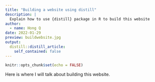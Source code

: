 ```yaml
---
title: "Building a website using distill"
description: |
  Explain how to use {distill} package in R to build this website
author:
  - name: Hong Q
date: 2022-01-29
preview: buildwebsite.jpg
output:
  distill::distill_article:
    self_contained: false
---
```



```r
knitr::opts_chunk$set(echo = FALSE)
```

Here is where I will talk about building this website.

